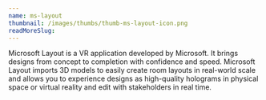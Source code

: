 ```yaml
---
name: ms-layout
thumbnail: /images/thumbs/thumb-ms-layout-icon.png
readMoreSlug:
---
```


Microsoft Layout is a VR application developed by Microsoft. It brings designs from concept to completion with confidence and speed. Microsoft Layout imports 3D models to easily create room layouts in real-world scale and allows you to experience designs as high-quality holograms in physical space or virtual reality and edit with stakeholders in real time.
